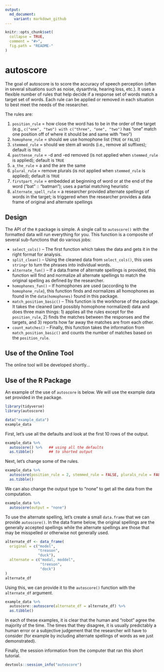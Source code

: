 ```yaml
---
output:
  md_document:
    variant: markdown_github
---
```


<!-- README.md is generated from README.Rmd. Please edit that file -->

```r
knitr::opts_chunk$set(
  collapse = TRUE,
  comment = "#>",
  fig.path = "README-"
)
```

# autoscore

The goal of autoscore is to score the accuracy of speech perception (often in several situations such as noise, dysarthria, hearing loss, etc.). It uses a flexible number of rules that help decide if a response set of words match a target set of words. Each rule can be applied or removed in each situation to best meet the needs of the researcher.

The rules are:

1. `position_rule` = how close the word has to be in the order of the target (e.g., `c("one", "two") with c("three", "one", "two")` has "one" match one position off of where it should be and same with "two")
2. `homophone_rule` = should we use homophone list (`TRUE` or `FALSE`)
3. `stemmed_rule` = should we stem all words (i.e., remove all suffixes); default is `TRUE`
3. `pasttense_rule` = -d and -ed removed (is not applied when `stemmed_rule` is applied); default is `TRUE`
4. `a_the_rule` = a and the are the same
5. `plural_rule` = remove plurals (is not applied when `stemmed_rule` is applied); default is `TRUE`
6. `firstpart_rule` = embedded at beginning of word or at the end of the word ("bat" :: "batman"); uses a partial matching heuristic
7. `alternate_spell_rule` = a researcher provided alternate spellings of words in the target; is triggered when the researcher provides a data frame of original and alternate spellings

## Design

The API of the `R` package is simple. A single call to `autoscore()` with the formatted data will run everything for you. This function is a composite of several sub-functions that do various jobs:

- `select_cols()` -- The first function which takes the data and gets it in the right format for analysis.
- `split_clean()` -- Using the cleaned data from `select_cols()`, this uses `stringr` to turn the phrases into individual words.
- `alternate_fun()` -- If a data.frame of alternate spellings is provided, this function will find and normalize all alternate spellings to match the original spelling as defined by the researcher.
- `homophones_fun()` -- If homophones are used (according to the `homophone_rule`), this function finds and normalizes all homophones as found in the `data(homophones)` found in this package.
- `match_position_basic()` -- This function is the workhorse of the package. It takes the cleaned (and possibly homophone normalized) data and does three main things: 1) applies all the rules except for the `position_rule`, 2) finds the matches between the responses and the targets, and 3) reports how far away the matches are from each other.
- `count_matches()` -- Finally, this function takes the information from `match_position_basic()` and counts the number of matches based on the `position_rule`.


## Use of the Online Tool

The online tool will be developed shortly...




## Use of the R Package

An example of the use of `autoscore` is below. We will use the example data set provided in the package.

```r
library(tidyverse)
library(autoscore)

data("example_data")
example_data
```

First, let's use all the defaults and look at the first 10 rows of the output.
```r
example_data %>%
  autoscore() %>%   ## using all the defaults
  as.tibble()       ## to shorted output
```

Next, let's change some of the rules.
```r
example_data %>%
  autoscore(position_rule = 2, stemmed_rule = FALSE, plurals_rule = FALSE) %>%
  as.tibble()
```

We can also change the output type to "none" to get all the data from the computation.
```r
example_data %>%
  autoscore(output = "none")
```

To use the alternate spelling, let's create a small `data.frame` that we can provide `autoscore()`. In the data frame below, the original spellings are the generally accepted spellings while the alternate spellings are those that may be misspelled or otherwise not generally used.

```r
alternate_df <- data_frame(
  original = c("model",
               "treason",
               "duck"),
  alternate = c("modal, moddel",
                "treeson",
                "dock")
)
alternate_df
```

Using this, we can provide it to the `autoscore()` function with the `alternate_df` argument.

```r
example_data %>%
  autoscore::autoscore(alternate_df = alternate_df) %>%
  as.tibble()
```


In each of these examples, it is clear that the human and "robot" agree the majority of the time. The times that they disagree, it is usually predictably a human error or a subjective judgement that the researcher will have to consider (for example by including alternate spellings of words as we just demonstrated).

Finally, the session information from the computer that ran this short tutorial.
```r
devtools::session_info("autoscore")
```


